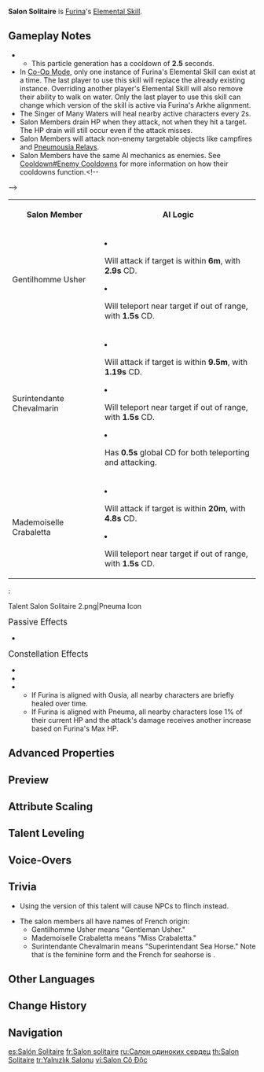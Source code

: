 {{Talent Infobox
|image         = Talent Salon Solitaire.png
|character     = Furina
|type          = Elemental Skill
|info          = Invites the guests of the Salon Solitaire to come forth and aid in Furina's performance. Will summon either the Salon Members or the Singer of Many Waters based on Furina's current [[Arkhe]] alignment.<br><br>'''Ousia'''<br>Foaming bubbles like celebrants shall dance, dealing {{Color|AoE Hydro DMG}} based on Furina's [[Max HP]] and summoning 3 Salon Members: the Ball Octopus-shaped Gentilhomme Usher, the Bubbly Seahorse-shaped Surintendante Chevalmarin, and the Armored Crab-shaped Mademoiselle Crabaletta.<br>They will attack nearby opponents at intervals, prioritizing the target of the active character, dealing {{Color|Hydro}} DMG based on Max HP.<br>When they attack, if character(s) with more than 50% HP are nearby, the Members will increase their current attack's power based on the number of such characters, and consume said characters' HP. If the characters who meet these requirements are 1/2/3/4 (or more), the Members' attacks will deal 110%/120%/130%/140% of their original DMG.<br><br>'''Pneuma'''<br>Summons the Singer of Many Waters, who will [[heal]] nearby active character(s) based on Max HP at intervals.<br><br>The Salon Members and Singer of Many Waters share a duration, and when Furina uses her [[Soloist's Solicitation|Charged Attack]] to change the guest type, the new guests will inherit the initial duration.<br>While the Salon Members and the Singer of Many Waters are on the field, Furina can move on the [[water]]'s surface.
|CD            = 20s
|duration      = 30s
|scale_att1    = Max HP
|utility1      = Healing
|utility2      = Health Depletion
|utility3      = Water Traversing
|utility4      = Base DMG Multiplier
}}
{{Description|A fixed roster of regulars frequent Furina's Salon Solitaire. At other times, Mademoiselle Crabaletta, Surintendante Chevalmarin, and Gentilhomme Usher shall visit, and on gloomy Wednesdays, it is the singer who comes by.}}
'''Salon Solitaire''' is [[Furina]]'s [[Elemental Skill]].

==Gameplay Notes==
* {{Talent Note|particles|a Salon Member's attack|1}}
** This particle generation has a cooldown of '''2.5''' seconds.
* In [[Co-Op Mode]], only one instance of Furina's Elemental Skill can exist at a time. The last player to use this skill will replace the already existing instance. Overriding another player's Elemental Skill will also remove their ability to walk on water. Only the last player to use this skill can change which version of the skill is active via Furina's Arkhe alignment.
* The Singer of Many Waters will heal nearby active characters every 2s.
* Salon Members drain HP when they attack, not when they hit a target. The HP drain will still occur even if the attack misses.
* Salon Members will attack non-enemy targetable objects like campfires and [[Pneumousia Relay]]s.
* Salon Members have the same AI mechanics as enemies. See [[Cooldown#Enemy Cooldowns]] for more information on how their cooldowns function.<!--
--><table class="wikitable"><!--
--><tr><!--
--><th>Salon Member</th><!--
--><th>AI Logic</th><!--
--></tr><!--
--><tr><!--
--><td>Gentilhomme Usher</td><!--
--><td><ul><!--
--><li>Will attack if target is within '''6m''', with '''2.9s''' CD.</li><!--
--><li>Will teleport near target if out of range, with '''1.5s''' CD.</li><!--
--></ul></td><!--
--></tr><!--
--><tr><!--
--><td>Surintendante Chevalmarin</td><!--
--><td><ul><!--
--><li>Will attack if target is within '''9.5m''', with '''1.19s''' CD.</li><!--
--><li>Will teleport near target if out of range, with '''1.5s''' CD.</li><!--
--><li>Has '''0.5s''' global CD for both teleporting and attacking.</li><!--
--></ul></td><!--
--></tr><!--
--><tr><!--
--><td>Mademoiselle Crabaletta</td><!--
--><td><ul><!--
--><li>Will attack if target is within '''20m''', with '''4.8s''' CD.</li><!--
--><li>Will teleport near target if out of range, with '''1.5s''' CD.</li><!--
--></ul></td><!--
--></tr><!--
--></table>
:<gallery>
Talent Salon Solitaire 2.png|Pneuma Icon
</gallery>

;<big>Passive Effects</big>
* {{Talent Note|ascension|2|Unheard Confession|character=Furina|talent=Salon Solitaire}}

;<big>Constellation Effects</big>
* {{Talent Note|constellation|4|"They Know Not Life, Who Dwelt in the Netherworld Not!"}}
* {{Talent Note|constellation|5|"His Name I Now Know, It Is...!"}}
* {{Talent Note|constellation|6|"Hear Me — Let Us Raise the Chalice of Love!"|During the first 10 seconds after using Salon Solitaire, Furina's first six Normal, Charged, or Plunging Attacks are [[converted]] into {{Color|Hydro DMG}}, have their damage increased based on Furina's Max HP, and grant different effects based on Furina's Arkhe alignment when each attack is {{tx}}{{Verify|started or completed? relevant for CA}}:}}
** If Furina is aligned with Ousia, all nearby characters are briefly healed over time.
** If Furina is aligned with Pneuma, all nearby characters lose 1% of their current HP and the attack's damage receives another increase based on Furina's Max HP.

==Advanced Properties==
{{Advanced Properties
|title   = Ousia Bubble DMG
|gu      = 1U
|icdtag  = none
|poise   = 20
|impulse = 2

|title2   = Gentilhomme Usher DMG
|gu2      = 1U
|icdtag2  = Octopus
|icdtype2 = 30s/2 Hits
|poise2   = 15
|impulse2 = 2

|title3   = Surintendante Chevalmarin DMG
|gu3      = 1U
|icdtag3  = Seahorse
|icdtype3 = 30s/2 Hits
|poise3   = 10
|impulse3 = 2

|title4   = Mademoiselle Crabaletta DMG
|gu4      = 1U
|icdtag4  = none
|poise4   = 30
|impulse4 = 3
}}

==Preview==
{{Preview
|file1    = Salon Solitaire Ousia Preview
|caption1 = Ousia

|file2    = Salon Solitaire Pneuma Preview
|caption2 = Pneuma

|file3    = Salon Solitaire Salon Members Preview
|caption3 = Salon Members

|file4    = Salon Solitaire Water Walk Preview
|caption4 = Walking on Water
}}

==Attribute Scaling==
{{Talent Scaling
|levels=13
|order=ousiabubbledmg,duration,gentilhommeusherdmg,surintendantechevalmarindmg,mademoisellecrabalettadmg,gentilhommeusherhpconsumption,surintendantechevalmarinhpconsumption,mademoisellecrabalettahpconsumption,singerofmanywatershealing,cd
|titles=Ousia Bubble DMG (% Max HP),Duration,Gentilhomme Usher DMG (% Max HP),Surintendante Chevalmarin DMG (% Max HP),Mademoiselle Crabaletta DMG (% Max HP),Gentilhomme Usher HP Consumption (% Max HP),Surintendante Chevalmarin HP Consumption (% Max HP),Mademoiselle Crabaletta HP Consumption (% Max HP),Singer of Many Waters Healing,CD
|ousiabubbledmg_1=7.86
|ousiabubbledmg_2=8.45
|ousiabubbledmg_3=9.04
|ousiabubbledmg_4=9.83
|ousiabubbledmg_5=10.42
|ousiabubbledmg_6=11.01
|ousiabubbledmg_7=11.8
|ousiabubbledmg_8=12.58
|ousiabubbledmg_9=13.37
|ousiabubbledmg_10=14.16
|ousiabubbledmg_11=14.94
|ousiabubbledmg_12=15.73
|ousiabubbledmg_13=16.71
|duration=30s
|gentilhommeusherdmg_1=5.96
|gentilhommeusherdmg_2=6.41
|gentilhommeusherdmg_3=6.85
|gentilhommeusherdmg_4=7.45
|gentilhommeusherdmg_5=7.9
|gentilhommeusherdmg_6=8.34
|gentilhommeusherdmg_7=8.94
|gentilhommeusherdmg_8=9.54
|gentilhommeusherdmg_9=10.13
|gentilhommeusherdmg_10=10.73
|gentilhommeusherdmg_11=11.32
|gentilhommeusherdmg_12=11.92
|gentilhommeusherdmg_13=12.67
|surintendantechevalmarindmg_1=3.23
|surintendantechevalmarindmg_2=3.47
|surintendantechevalmarindmg_3=3.72
|surintendantechevalmarindmg_4=4.04
|surintendantechevalmarindmg_5=4.28
|surintendantechevalmarindmg_6=4.52
|surintendantechevalmarindmg_7=4.85
|surintendantechevalmarindmg_8=5.17
|surintendantechevalmarindmg_9=5.49
|surintendantechevalmarindmg_10=5.82
|surintendantechevalmarindmg_11=6.14
|surintendantechevalmarindmg_12=6.46
|surintendantechevalmarindmg_13=6.87
|mademoisellecrabalettadmg_1=8.29
|mademoisellecrabalettadmg_2=8.91
|mademoisellecrabalettadmg_3=9.53
|mademoisellecrabalettadmg_4=10.36
|mademoisellecrabalettadmg_5=10.98
|mademoisellecrabalettadmg_6=11.6
|mademoisellecrabalettadmg_7=12.43
|mademoisellecrabalettadmg_8=13.26
|mademoisellecrabalettadmg_9=14.09
|mademoisellecrabalettadmg_10=14.92
|mademoisellecrabalettadmg_11=15.75
|mademoisellecrabalettadmg_12=16.58
|mademoisellecrabalettadmg_13=17.61
|gentilhommeusherhpconsumption=2.4
|surintendantechevalmarinhpconsumption=1.6
|mademoisellecrabalettahpconsumption=3.6
|singerofmanywatershealing_1=4.8% Max HP+462
|singerofmanywatershealing_2=5.16% Max HP+508
|singerofmanywatershealing_3=5.5% Max HP+559
|singerofmanywatershealing_4=6% Max HP+612
|singerofmanywatershealing_5=6.36% Max HP+670
|singerofmanywatershealing_6=6.72% Max HP+732
|singerofmanywatershealing_7=7.2% Max HP+797
|singerofmanywatershealing_8=7.68% Max HP+867
|singerofmanywatershealing_9=8.16% Max HP+940
|singerofmanywatershealing_10=8.64% Max HP+1017
|singerofmanywatershealing_11=9.12% Max HP+1098
|singerofmanywatershealing_12=9.6% Max HP+1183
|singerofmanywatershealing_13=10.2% Max HP+1271
|cd=20s
}}

==Talent Leveling==
{{Talent Upgrade|Furina}}

==Voice-Overs==
{{Talent VO}}

==Trivia==
* {{Talent Note|clap|the {{Pneuma}} version of this talent}} Using the {{Ousia}} version of this talent will cause NPCs to flinch instead.
* The salon members all have names of French origin:
** Gentilhomme Usher means "Gentleman Usher."
** Mademoiselle Crabaletta means "Miss Crabaletta."
** Surintendante Chevalmarin means "Superintendant Sea Horse." Note that {{Fr|surintendante}} is the feminine form and the French for seahorse is {{Fr|hippocampe}}.

==Other Languages==
{{Other Languages
|en      = Salon Solitaire
|en_lang = fr
|en_tl   = Solitary {{w|Salon (gathering)|Salon}}
|zhs     = 孤心沙龙
|zhs_rm  = Gūxīn Shālóng
|zht     = 孤心沙龍
|zht_rm  = Gūxīn Shālóng
|zh_tl   = Solitary Heart Salon
|ja      = サロン・ソリティア
|ja_rm   = Saron - Soritia
|ja_tl   = Salon Solitaire
|ko      = 고고한 살롱
|ko_rm   = 
|ko_tl   = 
|es      = Salón Solitaire
|fr      = Salon solitaire
|ru      = Салон одиноких сердец
|ru_tl   = Solitary Hearts Salon
|th      = Salon Solitaire
|vi      = Salon Cô Độc
|vi_tl   = Lonely Salon
|de      = Salon Solitaire
|id      = Salon Solitaire
|pt      = Salon Solitaire
|tr      = Yalnızlık Salonu
|tr_tl   = Solitary Salon
|it      = Salon Solitaire
}}

==Change History==
{{Change History|4.2}}

==Navigation==
{{Talent Navbox|Furina}}

[[es:Salón Solitaire]]
[[fr:Salon solitaire]]
[[ru:Салон одиноких сердец]]
[[th:Salon Solitaire]]
[[tr:Yalnızlık Salonu]]
[[vi:Salon Cô Độc]]